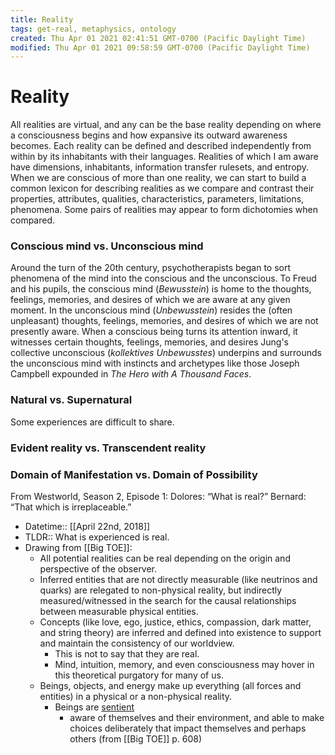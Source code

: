 ```yaml
---
title: Reality
tags: get-real, metaphysics, ontology
created: Thu Apr 01 2021 02:41:51 GMT-0700 (Pacific Daylight Time)
modified: Thu Apr 01 2021 09:58:59 GMT-0700 (Pacific Daylight Time)
---
```


# Reality

All realities are virtual, and any can be the base reality depending on where a consciousness begins and how expansive its outward awareness becomes. Each reality can be defined and described independently from within by its inhabitants with their languages. Realities of which I am aware have dimensions, inhabitants, information transfer rulesets, and entropy. When we are conscious of more than one reality, we can start to build a common lexicon for describing realities as we compare and contrast their properties, attributes, qualities, characteristics, parameters, limitations, phenomena. Some pairs of realities may appear to form dichotomies when compared.

### Conscious mind vs. Unconscious mind

Around the turn of the 20th century, psychotherapists began to sort phenomena of the mind into the conscious and the unconscious. To Freud and his pupils, the conscious mind (_Bewusstein_) is home to the thoughts, feelings, memories, and desires of which we are aware at any given moment. In the unconscious mind (_Unbewusstein_) resides the (often unpleasant) thoughts, feelings, memories, and desires of which we are not presently aware. When a conscious being turns its attention inward, it witnesses certain thoughts, feelings, memories, and desires Jung's collective unconscious (_kollektives Unbewusstes_) underpins and surrounds the unconscious mind with instincts and archetypes like those Joseph Campbell expounded in _The Hero with A Thousand Faces_.

### Natural vs. Supernatural

Some experiences are difficult to share.

### Evident reality vs. Transcendent reality

### Domain of Manifestation vs. Domain of Possibility

From Westworld, Season 2, Episode 1:
Dolores: “What is real?”
Bernard: “That which is irreplaceable.”

- Datetime:: [[April 22nd, 2018]]
- TLDR:: What is experienced is real.
- Drawing from [[Big TOE]]:
  - All potential realities can be real depending on the origin and perspective of the observer.
  - Inferred entities that are not directly measurable (like neutrinos and quarks) are relegated to non-physical reality, but indirectly measured/witnessed in the search for the causal relationships between measurable physical entities.
  - Concepts (like love, ego, justice, ethics, compassion, dark matter, and string theory) are inferred and defined into existence to support and maintain the consistency of our worldview.
    - This is not to say that they are real.
    - Mind, intuition, memory, and even consciousness may hover in this theoretical purgatory for many of us.
  - Beings, objects, and energy make up everything (all forces and entities) in a physical or a non-physical reality.
    - Beings are [sentient]([[sentience]])
      - aware of themselves and their environment, and able to make choices deliberately that impact themselves and perhaps others (from [[Big TOE]] p. 608)
